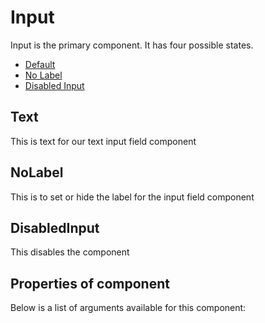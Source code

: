 
<Meta of={InputStories} />

# Input

Input is the primary component. It has four possible states.

- [Default](#text)
- [No Label](#nolabel)
- [Disabled Input](#disabledinput)

## Text

This is text for our text input field component

<Canvas of={InputStories.Default} />

## NoLabel

This is to set or hide the label for the input field component

<Canvas of={InputStories.NoLabel} />

## DisabledInput

This disables the component

<Canvas of={InputStories.Disabled} />

## Properties of component

Below is a list of arguments available for this component:

<ArgTypes of={InputStories} />
